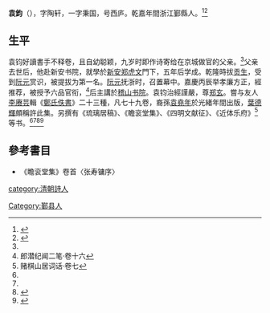 '''袁鈞'''（{{bd|1752年||1806年||Y}}），字陶轩，一字秉国，号西庐。乾嘉年間浙江鄞縣人。<ref name=a>{{cite book|title=鄞县志|page=2060|year=1995|isbn=|publisher=中华书局}}</ref><ref name=b>{{cite book|title=經學研究論叢 - 第 11 卷|page=48|author=林慶彰 |year=2003}}</ref>
==生平==
袁钧好讀書手不释卷，且自幼聪颖，九岁时即作诗寄给在京城做官的父亲。<ref name=a/>父亲去世后，他赴新安书院，就學於[[新安|新安]][[郑虎文|郑虎文]]門下，五年后学成。乾隆時拔[[贡生|贡生]]，受到[[阮元|阮元]]赏识，被提拔为第一名。[[阮元|阮元]]抚浙时，召置幕中。嘉慶丙辰举孝廉方正，經推荐，被授予六品官衔，<ref>郎潜纪闻二笔·卷十六</ref>后主講於[[稽山书院|稽山书院]]。袁钧治經謹嚴，尊[[郑玄|郑玄]]。嘗与友人[[李赓芸|李赓芸]]輯《[[鄭氏佚書|鄭氏佚書]]》二十三種，凡七十九卷，裔孫[[袁堯年|袁堯年]]於光緒年間出版，[[葉德輝|葉德輝]]頗稱許此集。另撰有《琉璃居稿》、《瞻衮堂集》、《四明文献征》、《近体乐府》<ref>赌棋山居词话·卷七</ref>等书。<ref name=a/><ref name=b/><ref>{{cite book|url=https://173.194.68.84/books?id=K9cLQcdMgbkC&pg=PA51&lpg=PA51&dq=%E8%A2%81%E9%92%A7&source=bl&ots=fYlMLnYcoC&sig=KjThn15ecGwLoU-eOHUyOLem3Vs&hl=zh-CN&sa=X&ei=L1ayVLzxG7eQsQSAk4GgCA&ved=0CDMQ6AEwCQ|title=鲁迅古籍藏书漫谈/而已丛书|page=51|publisher=福建教育出版社|author=韦力|deadurl=yes|archiveurl=https://web.archive.org/web/20150111160333/https://173.194.68.84/books?id=K9cLQcdMgbkC&pg=PA51&lpg=PA51&dq=%E8%A2%81%E9%92%A7&source=bl&ots=fYlMLnYcoC&sig=KjThn15ecGwLoU-eOHUyOLem3Vs&hl=zh-CN&sa=X&ei=L1ayVLzxG7eQsQSAk4GgCA&ved=0CDMQ6AEwCQ|archivedate=2015年1月11日|df=|access-date=2015年1月11日}}</ref><ref>{{cite book|title=清代学术论文集|url=https://173.194.68.84/books?ei=cJKyVMK1I43lsAS9g4LgBA&hl=zh-CN&output=html_text&id=rzOCAAAAIAAJ&dq=%E8%A2%81%E9%92%A7+%E9%99%B6%E8%BD%A9&focus=searchwithinvolume&q=%E7%B0%A1%E7%95%A5%2C%E5%94%AF+%E5%85%A9%C2%A0...++|publisher=食货出版社|year=1978|author=罗炳绵|isbn=|deadurl=yes|archiveurl=https://web.archive.org/web/20150408132340/https://173.194.68.84/books?ei=cJKyVMK1I43lsAS9g4LgBA&hl=zh-CN&output=html_text&id=rzOCAAAAIAAJ&dq=%E8%A2%81%E9%92%A7+%E9%99%B6%E8%BD%A9&focus=searchwithinvolume&q=%E7%B0%A1%E7%95%A5%2C%E5%94%AF+%E5%85%A9%C2%A0...++|archivedate=2015年4月8日|df=|access-date=2015年1月11日}}</ref>

==參考書目==
{{reflist}}
* 《瞻衮堂集》卷首〈张寿镛序〉

{{normdaten}}
{{DEFAULTSORT:yuan jun}}
[[category:清朝詩人|category:清朝詩人]]
[[Category:鄞县人|Category:鄞县人]]